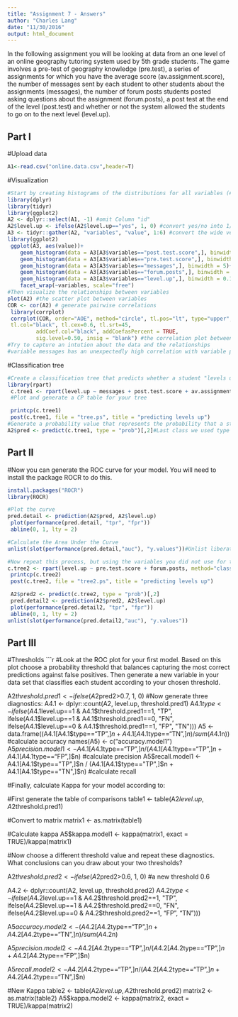 ```yaml
---
title: "Assignment 7 - Answers"
author: "Charles Lang"
date: "11/30/2016"
output: html_document
---
```


In the following assignment you will be looking at data from an one level of an online geography tutoring system used by 5th grade students. The game involves a pre-test of geography knowledge (pre.test), a series of assignments for which you have the average score (av.assignment.score),  the number of messages sent by each student to other students about the assignments (messages), the number of forum posts students posted asking questions about the assignment (forum.posts), a post test at the end of the level (post.test) and whether or not the system allowed the students to go on to the next level (level.up).  

## Part I

#Upload data
```r
A1<-read.csv("online.data.csv",header=T)
```

#Visualization 
```r
#Start by creating histograms of the distributions for all variables (#HINT: look up "facet" in the ggplot documentation)
library(dplyr)
library(tidyr)
library(ggplot2)
A2 <- dplyr::select(A1, -1) #omit Column "id"
A2$level.up <- ifelse(A2$level.up=="yes", 1, 0) #convert yes/no into 1/0
A3 <- tidyr::gather(A2, "variables", "value", 1:6) #convert the wide version into the long version
library(ggplot2)
 ggplot(A3, aes(value))+
    geom_histogram(data = A3[A3$variables=="post.test.score",], binwidth = 0.01)+
    geom_histogram(data = A3[A3$variables=="pre.test.score",], binwidth = 0.01)+
    geom_histogram(data = A3[A3$variables=="messages",], binwidth = 5)+
    geom_histogram(data = A3[A3$variables=="forum.posts",], binwidth = 1)+geom_histogram(data = A3[A3$variables=="av.assignment.score",], binwidth = 0.01)+
    geom_histogram(data = A3[A3$variables=="level.up",], binwidth = 0.1)+
    facet_wrap(~variables, scale="free")
#Then visualize the relationships between variables
plot(A2) #the scatter plot between variables
COR <- cor(A2) # generate pairwise correlations
 library(corrplot)
 corrplot(COR, order="AOE", method="circle", tl.pos="lt", type="upper",        
 tl.col="black", tl.cex=0.6, tl.srt=45, 
         addCoef.col="black", addCoefasPercent = TRUE,
         sig.level=0.50, insig = "blank") #the correlation plot between variables
#Try to capture an intution about the data and the relationships
#variable messages has an unexpectedly high correlation with variable post.test.score. However,variable forum. posts doesn't highly correlate with other variables. It seems that direct communication between 5th grade students (e.g. messaging) is a more effective way than indirect communication (e.g. forum posting) to improve their grades of geography. 
```
#Classification tree
```r
#Create a classification tree that predicts whether a student "levels up" in the online course using three variables of your choice (As we did last time, set all controls to their minimums)
library(rpart)
 c.tree1 <- rpart(level.up ~ messages + post.test.score + av.assignment.score, method="class", data=A2, control = rpart.control(minsplit=1, minbucket=1, cp=0.01))
 #Plot and generate a CP table for your tree 

 printcp(c.tree1)
 post(c.tree1, file = "tree.ps", title = "predicting levels up")
#Generate a probability value that represents the probability that a student levels up based your classification tree 
A2$pred <- predict(c.tree1, type = "prob")[,2]#Last class we used type = "class" which predicted the classification for us, this time we are using type = "prob" to see the probability that our classififcation is based on.
```
## Part II
#Now you can generate the ROC curve for your model. You will need to install the package ROCR to do this.
```r
install.packages("ROCR")
library(ROCR)

#Plot the curve
pred.detail <- prediction(A2$pred, A2$level.up) 
 plot(performance(pred.detail, "tpr", "fpr"))
 abline(0, 1, lty = 2)

#Calculate the Area Under the Curve
unlist(slot(performance(pred.detail,"auc"), "y.values"))#Unlist liberates the AUC value from the "performance" object created by ROCR

#Now repeat this process, but using the variables you did not use for the previous model and compare the plots & results of your two models. Which one do you think was the better model? Why?
c.tree2 <- rpart(level.up ~ pre.test.score + forum.posts, method="class", data=A2, control = rpart.control(minsplit=1, minbucket=1))
 printcp(c.tree2)
 post(c.tree2, file = "tree2.ps", title = "predicting levels up")

 A2$pred2 <- predict(c.tree2, type = "prob")[,2]
 pred.detail2 <- prediction(A2$pred2, A2$level.up) 
 plot(performance(pred.detail2, "tpr", "fpr"))
 abline(0, 1, lty = 2)
unlist(slot(performance(pred.detail2,"auc"), "y.values"))
```
## Part III
#Thresholds
```r
#Look at the ROC plot for your first model. Based on this plot choose a probability threshold that balances capturing the most correct predictions against false positives. Then generate a new variable in your data set that classifies each student according to your chosen threshold.

A2$threshold.pred1 <- ifelse(A2$pred2>0.7, 1, 0) 
#Now generate three diagnostics:
A4.1 <- dplyr::count(A2, level.up, threshold.pred1)
 A4.1$type <- ifelse(A4.1$level.up==1 & A4.1$threshold.pred1==1, "TP", ifelse(A4.1$level.up==1 & A4.1$threshold.pred1==0, "FN", ifelse(A4.1$level.up==0 & A4.1$threshold.pred1==1, "FP", "TN")))
 A5 <- data.frame((A4.1[A4.1$type=="TP",]$n + A4.1[A4.1$type=="TN",]$n) / sum(A4.1$n)) #calculate accuracy
 names(A5) <- c("accuracy.model1")
 A5$precision.model1 <- A4.1[A4.1$type=="TP",]$n / (A4.1[A4.1$type=="TP",]$n + A4.1[A4.1$type=="FP",]$n) #calculate precision
 A5$recall.model1 <- A4.1[A4.1$type=="TP",]$n / (A4.1[A4.1$type=="TP",]$n + A4.1[A4.1$type=="TN",]$n) #calculate recall

#Finally, calculate Kappa for your model according to:

 #First generate the table of comparisons
 table1 <- table(A2$level.up, A2$threshold.pred1)

 #Convert to matrix
 matrix1 <- as.matrix(table1)

 #Calculate kappa
 A5$kappa.model1 <- kappa(matrix1, exact = TRUE)/kappa(matrix1)

 #Now choose a different threshold value and repeat these diagnostics. What conclusions can you draw about your two thresholds?

 A2$threshold.pred2 <- ifelse(A2$pred2>0.6, 1, 0) #a new threshold 0.6

 A4.2 <- dplyr::count(A2, level.up, threshold.pred2)
 A4.2$type <- ifelse(A4.2$level.up==1 & A4.2$threshold.pred2==1, "TP", ifelse(A4.2$level.up==1 & A4.2$threshold.pred2==0, "FN", ifelse(A4.2$level.up==0 & A4.2$threshold.pred2==1, "FP", "TN")))

 A5$accuracy.model2 <- (A4.2[A4.2$type=="TP",]$n + A4.2[A4.2$type=="TN",]$n) / sum(A4.2$n)

 A5$precision.model2 <- A4.2[A4.2$type=="TP",]$n / (A4.2[A4.2$type=="TP",]$n + A4.2[A4.2$type=="FP",]$n)

 A5$recall.model2 <- A4.2[A4.2$type=="TP",]$n / (A4.2[A4.2$type=="TP",]$n + A4.2[A4.2$type=="TN",]$n)

 #New Kappa
 table2 <- table(A2$level.up, A2$threshold.pred2)
 matrix2 <- as.matrix(table2)
 A5$kappa.model2 <- kappa(matrix2, exact = TRUE)/kappa(matrix2)


